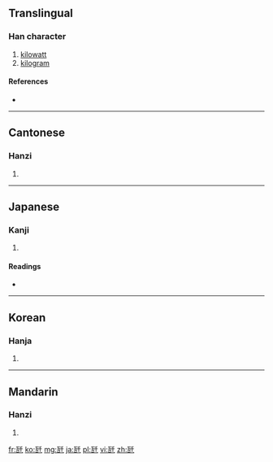==Translingual==

===Han character===
{{Han char|rn=98|rad=瓦|as=03|sn=8|four=|canj=一弓竹十 (MNHJ)}}

# [[kilowatt]]
# [[kilogram]]

====References====
* {{Han ref|kx=0748.081|dkj=21450|dj=1156.140|hdz=21422.050|uh=74E9|ud=29929|bh=A260|bd=41568}}

----

==Cantonese==

===Hanzi===
{{yue-hanzi|jyut=|y=chin1, nga5}}

# {{defn|lang=yue|sort=瓦03}}

----

==Japanese==

===Kanji===
{{ja-kanji|grade=|rs=瓦03}}

# {{defn|lang=ja|sort=瓦03}}

====Readings====
* {{ja-readings|on=|kun=[[キログラム]] (kiroguramu)|nanori=}}

----

==Korean==

===Hanja===
{{ko-hanja|hangeul=천|eumhun=|rv=cheon|mr=ch'ŏn|y=chen}}

# {{defn|lang=ko|sort=瓦03}}

----

==Mandarin==

===Hanzi===
{{cmn-hanzi|pin=[[qiǎn1wa]] (qian1wa3), [[qiǎn2wa]] (qian2wa3)|wg=<sup>3</sup>, <sup>3</sup>}}

# {{defn|lang=cmn|sort=瓦03}}

[[fr:瓩]]
[[ko:瓩]]
[[mg:瓩]]
[[ja:瓩]]
[[pl:瓩]]
[[vi:瓩]]
[[zh:瓩]]